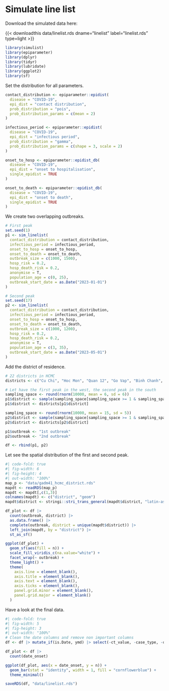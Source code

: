 # Simulate line list

::: {.callout-note appearance="simple"}
Download the simulated data here:

{{< downloadthis data/linelist.rds dname="linelist" label="linelist.rds" type=light >}}
:::

```r
library(simulist)
library(epiparameter)
library(dplyr)
library(tidyr)
library(lubridate)
library(ggplot2)
library(sf)
```

Set the distribution for all parameters.

```r
contact_distribution <- epiparameter::epidist(
  disease = "COVID-19", 
  epi_dist = "contact distribution", 
  prob_distribution = "pois", 
  prob_distribution_params = c(mean = 2)
)

infectious_period <- epiparameter::epidist(
  disease = "COVID-19",
  epi_dist = "infectious period",
  prob_distribution = "gamma",
  prob_distribution_params = c(shape = 3, scale = 2)
)

onset_to_hosp <- epiparameter::epidist_db(
  disease = "COVID-19",
  epi_dist = "onset to hospitalisation",
  single_epidist = TRUE
)

onset_to_death <- epiparameter::epidist_db(
  disease = "COVID-19",
  epi_dist = "onset to death",
  single_epidist = TRUE
)
```

We create two overlapping outbreaks.

```r
# First peak
set.seed(1)
p1 <- sim_linelist(
  contact_distribution = contact_distribution,
  infectious_period = infectious_period,
  onset_to_hosp = onset_to_hosp,
  onset_to_death = onset_to_death,
  outbreak_size = c(1000, 1500),
  hosp_risk = 0.2,
  hosp_death_risk = 0.2,
  anonymise = T,
  population_age = c(0, 25),
  outbreak_start_date = as.Date("2023-01-01")
)

# Second peak
set.seed(17)
p2 <- sim_linelist(
  contact_distribution = contact_distribution,
  infectious_period = infectious_period,
  onset_to_hosp = onset_to_hosp,
  onset_to_death = onset_to_death,
  outbreak_size = c(1000, 1200),
  hosp_risk = 0.2,
  hosp_death_risk = 0.2,
  anonymise = T,
  population_age = c(3, 35),
  outbreak_start_date = as.Date("2023-05-01")
)
```

Add the district of residence.

```r
# 22 districts in HCMC
districts <- c("Cu Chi", "Hoc Mon", "Quan 12", "Go Vap", "Binh Chanh", "Binh Tan", "Tan Phu", "Tan Binh", "Phu Nhuan", "Binh Thanh", "Thu Duc", "Quan 6", "Quan 11", "Quan 10", "Quan 3", "Quan 1", "Quan 5", "Can Gio", "Nha Be", "Quan 4", "Quan 8", "Quan 7")

# Let have the first peak in the west, the second peak in the south
sampling_space <- round(rnorm(10000, mean = 6, sd = 6))
p1$district <- sample(sampling_space[sampling_space >= 1 & sampling_space <= 22], nrow(p1))
p1$district <- districts[p1$district]

sampling_space <- round(rnorm(10000, mean = 15, sd = 5))
p2$district <- sample(sampling_space[sampling_space >= 1 & sampling_space <= 22], nrow(p2))
p2$district <- districts[p2$district]

p1$outbreak <- "1st outbreak"
p2$outbreak <- "2nd outbreak"

df <- rbind(p1, p2)
```

Let see the spatial distribution of the first and second peak.

```r
#| code-fold: true
#| fig-width: 6
#| fig-height: 4
#| out-width: "100%"
map_p <- "data/gadm41_hcmc_district.rds"
mapdt <- readRDS(map_p)
mapdt <- mapdt[,c(1,3)]
colnames(mapdt) <- c("district", "geom")
mapdt$district <- stringi::stri_trans_general(mapdt$district, "latin-ascii")

df_plot <- df |> 
  count(outbreak, district) |> 
  as.data.frame() |> 
  complete(outbreak, district = unique(mapdt$district)) |> 
  left_join(mapdt, by = "district") |> 
  st_as_sf()

ggplot(df_plot) +
  geom_sf(aes(fill = n)) +
  scale_fill_viridis_c(na.value="white") +
  facet_wrap(~ outbreak) +
  theme_light() +
  theme(
    axis.line = element_blank(),
    axis.title = element_blank(),
    axis.text = element_blank(), 
    axis.ticks = element_blank(),
    panel.grid.minor = element_blank(),
    panel.grid.major = element_blank()
  )
```

Have a look at the final data.

```r
#| code-fold: true
#| fig-width: 5
#| fig-height: 3
#| out-width: "100%"
# Clean the date columns and remove non important columns
df <- df |> mutate_if(is.Date, ymd) |> select(-ct_value, -case_type, -outbreak)

df_plot <- df |> 
  count(date_onset)

ggplot(df_plot, aes(x = date_onset, y = n)) +
  geom_bar(stat = "identity", width = 1, fill = "cornflowerblue") +
  theme_minimal()
```

```r
saveRDS(df, "data/linelist.rds")
```
